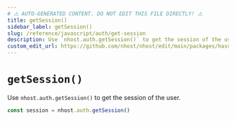 ```yaml
---
# ⚠️ AUTO-GENERATED CONTENT. DO NOT EDIT THIS FILE DIRECTLY! ⚠️
title: getSession()
sidebar_label: getSession()
slug: /reference/javascript/auth/get-session
description: Use `nhost.auth.getSession()` to get the session of the user.
custom_edit_url: https://github.com/nhost/nhost/edit/main/packages/hasura-auth-js/src/hasura-auth-client.ts#L627
---
```


# `getSession()`

Use `nhost.auth.getSession()` to get the session of the user.

```ts
const session = nhost.auth.getSession()
```
